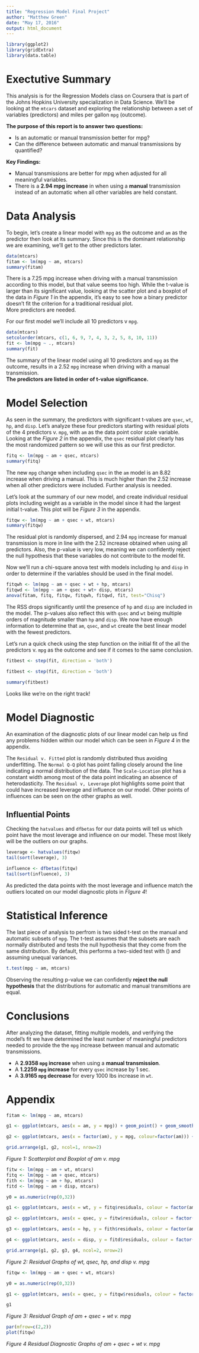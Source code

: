---
title: "Regression Model Final Project"
author: "Matthew Green"
date: "May 17, 2016"
output: html_document
---

```{r, echo=FALSE, warning=FALSE}
library(ggplot2)
library(gridExtra)
library(data.table)
```

# Exectutive Summary

This analysis is for the Regression Models class on Coursera that is part of the Johns Hopkins University specialization in Data Science. We'll be looking at the `mtcars` dataset and exploring the relationship between a set of variables (predictors) and miles per gallon `mpg` (outcome).  

__The purpose of this report is to answer two questions:__  
  
* Is an automatic or manual transmission better for mpg?  
* Can the difference between automatic and manual transmissions by quantified?  

__Key Findings:__  
  
* Manual transmissions are better for mpg when adjusted for all meaningful variables.  
* There is a __2.94 mpg increase__ in when using a __manual__ transmission instead of an automatic when all other variables are held constant.

# Data Analysis
To begin, let's create a linear model with `mpg` as the outcome and `am` as the predictor then look at its summary. Since this is the dominant relationship we are examining, we'll get to the other predictors later.

```{r}

data(mtcars)
fitam <- lm(mpg ~ am, mtcars) 
summary(fitam)

```

There is a 7.25 mpg increase when driving with a manual transmission according to this model, but that value seems too high. While the t-value is larger than its significant value, looking at the scatter plot and a boxplot of the data in _Figure 1_ in the appendix, it's easy to see how a binary predictor doesn't fit the criterion for a traditional residual plot.  
More predictors are needed.  
  
For our first model we'll include all 10 predictors v `mpg`. 

```{r, echo=FALSE, warning=FALSE}

data(mtcars)
setcolorder(mtcars, c(1, 6, 9, 7, 4, 3, 2, 5, 8, 10, 11))
fit <- lm(mpg ~ ., mtcars)
summary(fit)

```

The summary of the linear model using all 10 predictors and `mpg` as the outcome, results in a 2.52 `mpg` increase when driving with a manual transmission.  
__The predictors are listed in order of t-value significance.__ 

# Model Selection
As seen in the summary, the predictors with significant t-values are `qsec`, `wt`, `hp`, and `disp`. Let's analyze these four predictors starting with residual plots of the 4 predictors v. `mpg`, with `am` as the data point color scale variable.  
Looking at the _Figure 2_ in the appendix, the `qsec` residual plot clearly has the most randomized pattern so we will use this as our first predictor. 

```{r}

fitq <- lm(mpg ~ am + qsec, mtcars)
summary(fitq)

```

The new `mpg` change when including `qsec` in the `am` model is an 8.82 increase when driving a manual. This is much higher than the 2.52 increase when all other predictors were included. Further analysis is needed.  
  
Let's look at the summary of our new model, and create individual residual plots including weight as a variable in the model since it had the largest initial t-value. This plot will be _Figure 3_ in the appendix.  

```{r  }

fitqw <- lm(mpg ~ am + qsec + wt, mtcars)
summary(fitqw)

```

The residual plot is randomly dispersed, and 2.94 `mpg` increase for manual transmission is more in line with the 2.52 increase obtained when using all predictors. Also, the p-value is very low, meaning we can confidently reject the null hypothesis that these variables do not contribute to the model fit. 
  
Now we'll run a chi-square anova test with models including `hp` and `disp` in order to determine if the variables should be used in the final model.

```{r }

fitqwh <- lm(mpg ~ am + qsec + wt + hp, mtcars)
fitqwd <- lm(mpg ~ am + qsec + wt+ disp, mtcars)
anova(fitam, fitq, fitqw, fitqwh, fitqwd, fit, test="Chisq")

```

The RSS drops significantly until the presence of `hp` and `disp` are included in the model. The p-values also reflect this with `qsec` and `wt` being multiple orders of magnitude smaller than `hp` and `disp`.
We now have enough information to determine that `am`, `qsec`, and `wt` create the best linear model with the fewest predictors.  
  
Let's run a quick check using the step function on the initial fit of the all the predictors v. `mpg` as the outcome and see if it comes to the same conclusion.

```{r, eval=FALSE}

fitbest <- step(fit, direction = 'both')

```

```{r, include=FALSE}

fitbest <- step(fit, direction = 'both')

```

```{r }

summary(fitbest)

```

Looks like we're on the right track!

# Model Diagnostic

An examination of the diagnostic plots of our linear model can help us find any problems hidden within our model which can be seen in _Figure 4_ in the appendix.  
  
  
The `Residual v. Fitted` plot is randomly distributed thus avoiding underfitting. The `Normal Q-Q` plot has point falling closely around the line indicating a normal distribution of the data. The `Scale-Location` plot has a constant width among most of the data point indicating an absence of heterodasticity. The `Residual v, Leverage` plot highlights some point that could have increased leverage and influence on our model. Other points of influences can be seen on the other graphs as well. 

## Influential Points

Checking the `hatvalues` and `dfbetas` for our data points will tell us which point have the most leverage and influence on our model. These most likely will be the outliers on our graphs.

```{r }

leverage <- hatvalues(fitqw)
tail(sort(leverage), 3)

influence <- dfbetas(fitqw)
tail(sort(influence), 3)

```

As predicted the data points with the most leverage and influence match the outliers located on our model diagnostic plots in _FIgure 4_! 

# Statistical Inference

The last piece of analysis to perfrom is two sided t-test on the manual and automatic subsets of `mpg`. The t-test assumes that the subsets are each normally distributed and tests the null hypothesis that they come from the same distribution. By default, this performs a two-sided test with \(\alpha=0.05\) and assuming unequal variances. 

```{r }

t.test(mpg ~ am, mtcars)

```

Observing the resulting p-value we can confidently __reject the null hypothesis__ that the distributions for automatic and manual transmitions are equal.

# Conclusions
After analyzing the dataset, fitting multiple models, and verifying the model's fit we have determined the least number of meaningful predictors needed to provide the the `mpg` increase between manual and automatic transmissions.  
  
* A __2.9358 `mpg` increase__ when using a __manual transmission__.  
* A __1.2259 `mpg` increase__ for every `qsec` increase by 1 sec.
* A __3.9165 `mpg` decrease__ for every 1000 lbs increase in `wt`.  

# Appendix
  
```{r, echo=FALSE, warning=FALSE}

fitam <- lm(mpg ~ am, mtcars)

g1 <- ggplot(mtcars, aes(x = am, y = mpg)) + geom_point() + geom_smooth(method=lm)

g2 <- ggplot(mtcars, aes(x = factor(am), y = mpg, colour=factor(am))) + geom_boxplot() + xlab("am") + scale_colour_discrete(name = "Transmission", breaks = c(0, 1), labels = c("Automatic", "Manual"))

grid.arrange(g1, g2, ncol=1, nrow=2)

```
  
_Figure 1: Scatterplot and Boxplot of am v. mpg_  
  
```{r, echo=FALSE}

fitw <- lm(mpg ~ am + wt, mtcars)
fitq <- lm(mpg ~ am + qsec, mtcars)
fith <- lm(mpg ~ am + hp, mtcars)
fitd <- lm(mpg ~ am + disp, mtcars)

y0 = as.numeric(rep(0,32))

g1 <- ggplot(mtcars, aes(x = wt, y = fitq$residuals, colour = factor(am))) + geom_point() + scale_size(guide = 'none') + geom_line(y=0) + geom_segment(aes(x = mtcars$wt, y=fitq$residuals, xend = mtcars$wt, yend = y0)) + scale_colour_discrete(name = "Trans", breaks = c(0, 1), labels = c("A", "M"))

g2 <- ggplot(mtcars, aes(x = qsec, y = fitw$residuals, colour = factor(am))) + geom_point() + scale_size(guide = 'none') + geom_line(y=0) + geom_segment(aes(x = mtcars$qsec, y=fitw$residuals, xend = mtcars$qsec, yend = y0)) + scale_colour_discrete(name = "Trans", breaks = c(0, 1), labels = c("A", "M"))

g3 <- ggplot(mtcars, aes(x = hp, y = fith$residuals, colour = factor(am))) + geom_point() + scale_size(guide = 'none') + geom_line(y=0) + geom_segment(aes(x = mtcars$hp, y=fith$residuals, xend = mtcars$hp, yend = y0)) + scale_colour_discrete(name = "Trans", breaks = c(0, 1), labels = c("A", "M"))

g4 <- ggplot(mtcars, aes(x = disp, y = fitd$residuals, colour = factor(am))) + geom_point() + scale_size(guide = 'none') + geom_line(y=0) + geom_segment(aes(x = mtcars$disp, y=fitd$residuals, xend = mtcars$disp, yend = y0)) + scale_colour_discrete(name = "Trans", breaks = c(0, 1), labels = c("A", "M"))

grid.arrange(g1, g2, g3, g4, ncol=2, nrow=2)

```
  
_Figure 2: Residual Graphs of wt, qsec, hp, and disp v. mpg_  
  
```{r, echo=FALSE}

fitqw <- lm(mpg ~ am + qsec + wt, mtcars)

y0 = as.numeric(rep(0,32))

g1 <- ggplot(mtcars, aes(x = qsec, y = fitqw$residuals, colour = factor(am))) + geom_point(aes(size=2)) + scale_size(guide = 'none') + geom_line(y=0) + geom_segment(aes(x = mtcars$qsec, y=fitqw$residuals, xend = mtcars$qsec, yend = y0)) + scale_colour_discrete(name = "Transmission", breaks = c(0, 1), labels = c("Automatic", "Manual"))

g1

```
  
_Figure 3: Residual Graph of am + qsec + wt v. mpg_  
  
```{r, echo=FALSE}

par(mfrow=c(2,2))
plot(fitqw)

```
  
_Figure 4 Residual Diagnostic Graphs of am + qsec + wt v. mpg_  
